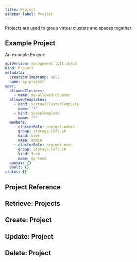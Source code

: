 ```yaml
---
title: Project
sidebar_label: Project
---
```



Projects are used to group virtual clusters and spaces together.

## Example Project

An example Project:

```yaml
apiVersion: management.loft.sh/v1
kind: Project
metadata:
  creationTimestamp: null
  name: my-project
spec:
  allowedClusters:
    - name: my-allowed-cluster
  allowedTemplates:
    - kind: VirtualClusterTemplate
      name: "*"
    - kind: SpaceTemplate
      name: "*"
  members:
    - clusterRole: project-admin
      group: storage.loft.sh
      kind: User
      name: admin
    - clusterRole: project-user
      group: storage.loft.sh
      kind: Team
      name: my-team
  quotas: {}
  vault: {}
status: {}
```

## Project Reference

<Reference />

## Retrieve: Projects

<Retrieve />

## Create: Project

<Create />

## Update: Project

<Update />

## Delete: Project

<Delete />
